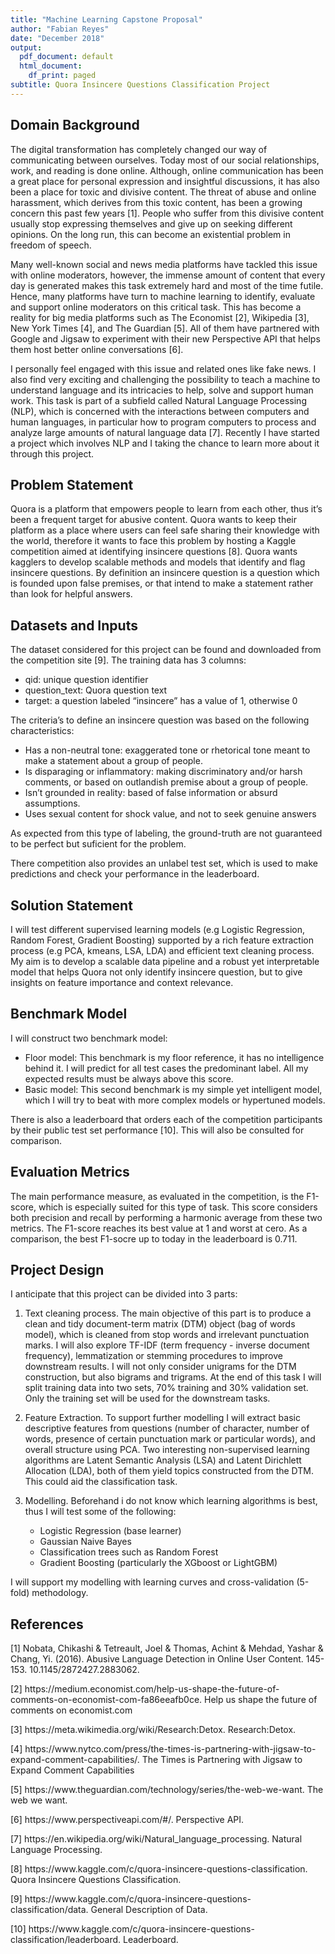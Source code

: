 ```yaml
---
title: "Machine Learning Capstone Proposal"
author: "Fabian Reyes"
date: "December 2018"
output:
  pdf_document: default
  html_document:
    df_print: paged
subtitle: Quora Insincere Questions Classification Project
---
```


## Domain Background


The digital transformation has completely changed our way of communicating between ourselves. Today most of our social relationships, work, and reading is done online. Although, online communication has been a great place for personal expression and insightful discussions, it has also been a place for toxic and divisive content. The threat of abuse and online harassment, which derives from this toxic content, has been a growing concern this past few years [1]. People who suffer from this divisive content usually stop expressing themselves and give up on seeking different opinions. On the long run, this can become an existential problem in freedom of speech. 

Many well-known social and news media platforms have tackled this issue with online moderators, however, the immense amount of content that every day is generated makes this task extremely hard and most of the time futile. Hence, many platforms have turn to machine learning to identify, evaluate and support online moderators on this critical task. This has become a reality for big media platforms such as The Economist [2], Wikipedia [3], New York Times [4], and The Guardian [5]. All of them have partnered with Google and Jigsaw to experiment with their new Perspective API that helps them host better online conversations [6]. 

I personally feel engaged with this issue and related ones like fake news. I also find very exciting and challenging the possibility to teach a machine to understand language and its intricacies to help, solve and support human work. This task is part of a subfield called Natural Language Processing (NLP), which is concerned with the interactions between computers and human languages, in particular how to program computers to process and analyze large amounts of natural language data [7]. Recently I have started a project which involves NLP and I taking the chance to learn more about it through this project.

## Problem Statement

Quora is a platform that empowers people to learn from each other, thus it’s been a frequent target for abusive content. Quora wants to keep their platform as a place where users can feel safe sharing their knowledge with the world, therefore it wants to face this problem by hosting a Kaggle competition aimed at identifying insincere questions [8]. Quora wants kagglers to develop scalable methods and models that identify and flag insincere questions. By definition an insincere question is a question which is founded upon false premises, or that intend to make a statement rather than look for helpful answers. 

## Datasets and Inputs

The dataset considered for this project can be found and downloaded from the competition site [9]. The training data has 3 columns:

- qid: unique question identifier
- question_text: Quora question text
- target: a question labeled "insincere" has a value of 1, otherwise 0

The criteria’s to define an insincere question was based on the following characteristics:

* Has a non-neutral tone: exaggerated tone or rhetorical tone meant to make a statement about a group of people.
* Is disparaging or inflammatory: making discriminatory and/or harsh comments, or based on outlandish premise about a group of people.
* Isn't grounded in reality: based of false information or absurd assumptions. 
* Uses sexual content for shock value, and not to seek genuine answers

As expected from this type of labeling, the ground-truth are not guaranteed to be perfect but suficient for the problem.

There competition also provides an unlabel test set, which is used to make predictions and check your performance in the leaderboard. 

## Solution Statement

I will test different supervised learning models (e.g Logistic Regression, Random Forest, Gradient Boosting) supported by a rich feature extraction process (e.g PCA, kmeans, LSA, LDA) and efficient text cleaning process. My aim is to develop a scalable data pipeline and a robust yet interpretable model that helps Quora not only identify insincere question, but to give insights on feature importance and context relevance. 

## Benchmark Model

I will construct two benchmark model:

* Floor model: This benchmark is my floor reference, it has no intelligence behind it. I will predict for all test cases the predominant label. All my expected results must be always above this score. 
* Basic model: This second benchmark is my simple yet intelligent model, which I will try to beat with more complex models or hypertuned models. 

There is also a leaderboard that orders each of the competition participants by their public test set performance [10]. This will also be consulted for comparison.

## Evaluation Metrics

The main performance measure, as evaluated in the competition, is the F1-score, which is especially suited for this type of task. This score considers both precision and recall by performing a harmonic average from these two metrics. The F1-score reaches its best value at 1 and worst at cero. As a comparison, the best F1-socre up to today in the leaderboard is 0.711.

## Project Design

I anticipate that this project can be divided into 3 parts:

1. Text cleaning process. The main objective of this part is to produce a clean and tidy document-term matrix (DTM) object (bag of words model), which is cleaned from stop words and irrelevant punctuation marks. I will also explore TF-IDF (term frequency - inverse document frequency), lemmatization or stemming procedures to improve downstream results. I will not only consider unigrams for the DTM construction, but also bigrams and trigrams. At the end of this task I will split training data into two sets, 70% training and 30% validation set. Only the training set will be used for the downstream tasks.

2. Feature Extraction. To support further modelling I will extract basic descriptive features from questions (number of character, number of words, presence of certain punctuation mark or particular words), and overall structure using PCA. Two interesting non-supervised learning algorithms are Latent Semantic Analysis (LSA) and Latent Dirichlett Allocation (LDA), both of them yield topics constructed from the DTM. This could aid the classification task. 

3. Modelling. Beforehand i do not know which learning algorithms is best, thus I will test some of the following:
    + Logistic Regression (base learner)
    + Gaussian Naive Bayes
    + Classification trees such as Random Forest
    + Gradient Boosting (particularly the XGboost or LightGBM)
    
I will support my modelling with learning curves and cross-validation (5-fold) methodology. 

## References

[1] Nobata, Chikashi & Tetreault, Joel & Thomas, Achint & Mehdad, Yashar & Chang, Yi. (2016). Abusive Language Detection in Online User Content. 145-153. 10.1145/2872427.2883062.

[2] https://medium.economist.com/help-us-shape-the-future-of-comments-on-economist-com-fa86eeafb0ce. Help us shape the future of comments on economist.com

[3] https://meta.wikimedia.org/wiki/Research:Detox. Research:Detox.

[4] https://www.nytco.com/press/the-times-is-partnering-with-jigsaw-to-expand-comment-capabilities/. The Times is Partnering with Jigsaw to Expand Comment Capabilities

[5] https://www.theguardian.com/technology/series/the-web-we-want. The web we want. 

[6] https://www.perspectiveapi.com/#/. Perspective API.

[7] https://en.wikipedia.org/wiki/Natural_language_processing. Natural Language Processing.

[8] https://www.kaggle.com/c/quora-insincere-questions-classification. Quora Insincere Questions Classification.

[9] https://www.kaggle.com/c/quora-insincere-questions-classification/data. General Description of Data. 

[10] https://www.kaggle.com/c/quora-insincere-questions-classification/leaderboard. Leaderboard. 
